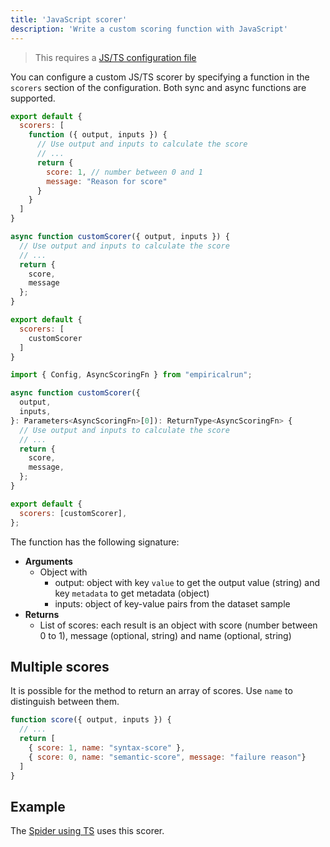 ```yaml
---
title: 'JavaScript scorer'
description: 'Write a custom scoring function with JavaScript'
---
```


> This requires a [JS/TS configuration file](../config/javascript)

You can configure a custom JS/TS scorer by specifying a function in 
the `scorers` section of the configuration. Both sync and async functions
are supported.

<CodeGroup>

```js Inline
export default {
  scorers: [
    function ({ output, inputs }) {
      // Use output and inputs to calculate the score
      // ...
      return {
        score: 1, // number between 0 and 1
        message: "Reason for score"
      }
    }
  ]
}
```

```js Named function
async function customScorer({ output, inputs }) {
  // Use output and inputs to calculate the score
  // ...
  return {
    score,
    message
  };
}

export default {
  scorers: [
    customScorer
  ]
}
```

```js With types
import { Config, AsyncScoringFn } from "empiricalrun";

async function customScorer({
  output,
  inputs,
}: Parameters<AsyncScoringFn>[0]): ReturnType<AsyncScoringFn> {
  // Use output and inputs to calculate the score
  // ...
  return {
    score,
    message,
  };
}

export default {
  scorers: [customScorer],
};

```

</CodeGroup>

The function has the following signature:

- **Arguments**
  - Object with
    - output: object with key `value` to get the output value (string) and key `metadata` to get metadata (object)
    - inputs: object of key-value pairs from the dataset sample
- **Returns**
  - List of scores: each result is an object with score (number between 0 to 1), message (optional, string) and name (optional, string)

## Multiple scores

It is possible for the method to return an array of scores. Use `name` to distinguish
between them.

```js
function score({ output, inputs }) {
  // ...
  return [
    { score: 1, name: "syntax-score" },
    { score: 0, name: "semantic-score", message: "failure reason"}
  ]
}
```

## Example

The [Spider using TS](https://github.com/empirical-run/empirical/tree/main/examples/spider-using-ts) uses this scorer.
